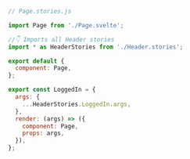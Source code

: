 ```js
// Page.stories.js

import Page from './Page.svelte';

//👇 Imports all Header stories
import * as HeaderStories from './Header.stories';

export default {
  component: Page,
};

export const LoggedIn = {
  args: {
    ...HeaderStories.LoggedIn.args,
  },
  render: (args) => ({
    component: Page,
    props: args,
  }),
};
```
